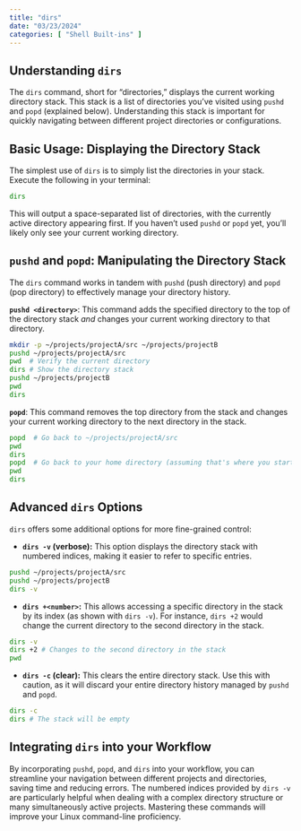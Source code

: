 ```yaml
---
title: "dirs"
date: "03/23/2024"
categories: [ "Shell Built-ins" ]
---
```

## Understanding `dirs`

The `dirs` command, short for "directories," displays the current working directory stack. This stack is a list of directories you've visited using `pushd` and `popd` (explained below). Understanding this stack is important for quickly navigating between different project directories or configurations.


## Basic Usage: Displaying the Directory Stack

The simplest use of `dirs` is to simply list the directories in your stack.  Execute the following in your terminal:

```bash
dirs
```

This will output a space-separated list of directories, with the currently active directory appearing first.  If you haven't used `pushd` or `popd` yet, you'll likely only see your current working directory.

##  `pushd` and `popd`: Manipulating the Directory Stack

The `dirs` command works in tandem with `pushd` (push directory) and `popd` (pop directory) to effectively manage your directory history.

**`pushd <directory>`**: This command adds the specified directory to the top of the directory stack *and* changes your current working directory to that directory.

```bash
mkdir -p ~/projects/projectA/src ~/projects/projectB
pushd ~/projects/projectA/src
pwd  # Verify the current directory
dirs # Show the directory stack
pushd ~/projects/projectB
pwd
dirs
```

**`popd`**: This command removes the top directory from the stack and changes your current working directory to the next directory in the stack.

```bash
popd  # Go back to ~/projects/projectA/src
pwd
dirs
popd  # Go back to your home directory (assuming that's where you started)
pwd
dirs
```

##  Advanced `dirs` Options

`dirs` offers some additional options for more fine-grained control:

* **`dirs -v` (verbose):**  This option displays the directory stack with numbered indices, making it easier to refer to specific entries.

```bash
pushd ~/projects/projectA/src
pushd ~/projects/projectB
dirs -v
```

* **`dirs +<number>`:** This allows accessing a specific directory in the stack by its index (as shown with `dirs -v`).  For instance, `dirs +2` would change the current directory to the second directory in the stack.

```bash
dirs -v
dirs +2 # Changes to the second directory in the stack
pwd
```

* **`dirs -c` (clear):** This clears the entire directory stack. Use this with caution, as it will discard your entire directory history managed by `pushd` and `popd`.

```bash
dirs -c
dirs # The stack will be empty
```

## Integrating `dirs` into your Workflow

By incorporating `pushd`, `popd`, and `dirs` into your workflow, you can streamline your navigation between different projects and directories, saving time and reducing errors.  The numbered indices provided by `dirs -v` are particularly helpful when dealing with a complex directory structure or many simultaneously active projects.  Mastering these commands will improve your Linux command-line proficiency.

